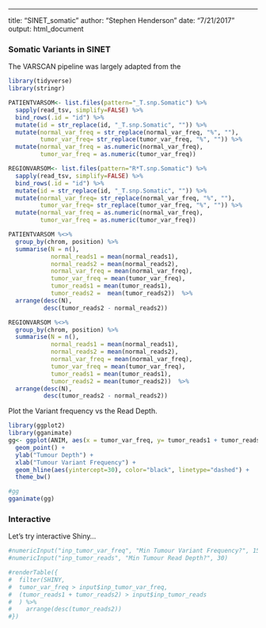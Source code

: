 ---
title: "SINET_somatic"
author: "Stephen Henderson"
date: "7/21/2017"
output: html_document


### Somatic Variants in SINET 

The VARSCAN pipeline was largely adapted from the  

```r

library(tidyverse)
library(stringr)

PATIENTVARSOM<- list.files(pattern="_T.snp.Somatic") %>% 
  sapply(read_tsv, simplify=FALSE) %>%
  bind_rows(.id = "id") %>%
  mutate(id = str_replace(id, "_T.snp.Somatic", "")) %>%
  mutate(normal_var_freq = str_replace(normal_var_freq, "%", ""), 
         tumor_var_freq= str_replace(tumor_var_freq, "%", "")) %>%
  mutate(normal_var_freq = as.numeric(normal_var_freq), 
         tumor_var_freq = as.numeric(tumor_var_freq))

REGIONVARSOM<- list.files(pattern="R*T.snp.Somatic") %>% 
  sapply(read_tsv, simplify=FALSE) %>%
  bind_rows(.id = "id") %>%
  mutate(id = str_replace(id, "_T.snp.Somatic", "")) %>%
  mutate(normal_var_freq= str_replace(normal_var_freq, "%", ""), 
         tumor_var_freq= str_replace(tumor_var_freq, "%", "")) %>%
  mutate(normal_var_freq = as.numeric(normal_var_freq), 
         tumor_var_freq = as.numeric(tumor_var_freq))

PATIENTVARSOM %<>% 
  group_by(chrom, position) %>% 
  summarise(N = n(), 
            normal_reads1 = mean(normal_reads1), 
            normal_reads2 = mean(normal_reads2), 
            normal_var_freq = mean(normal_var_freq), 
            tumor_var_freq = mean(tumor_var_freq), 
            tumor_reads1 = mean(tumor_reads1), 
            tumor_reads2 =  mean(tumor_reads2))  %>% 
  arrange(desc(N), 
          desc(tumor_reads2 - normal_reads2))

REGIONVARSOM %<>% 
  group_by(chrom, position) %>% 
  summarise(N = n(), 
            normal_reads1 = mean(normal_reads1), 
            normal_reads2 = mean(normal_reads2), 
            normal_var_freq = mean(normal_var_freq), 
            tumor_var_freq = mean(tumor_var_freq), 
            tumor_reads1 = mean(tumor_reads1), 
            tumor_reads2 = mean(tumor_reads2))  %>% 
  arrange(desc(N), 
          desc(tumor_reads2 - normal_reads2))

```


Plot the Variant frequency vs the Read Depth.

```r

library(ggplot2)
library(gganimate)
gg<- ggplot(ANIM, aes(x = tumor_var_freq, y= tumor_reads1 + tumor_reads2, frame= chrom)) +
  geom_point() +
  ylab("Tumour Depth") +
  xlab("Tumour Variant Frequency") +
  geom_hline(aes(yintercept=30), color="black", linetype="dashed") +
  theme_bw()

#gg
gganimate(gg)

```


### Interactive

Let's try interactive Shiny...


```r

#numericInput("inp_tumor_var_freq", "Min Tumour Variant Frequency?", 15)
#numericInput("inp_tumor_reads", "Min Tumour Read Depth?", 30)

#renderTable({
#  filter(SHINY, 
#  tumor_var_freq > input$inp_tumor_var_freq,
#  (tumor_reads1 + tumor_reads2) > input$inp_tumor_reads
#  ) %>%
#    arrange(desc(tumor_reads2))
#})
```
